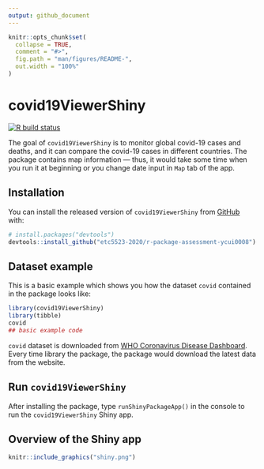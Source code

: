 ```yaml
---
output: github_document
---
```


<!-- README.md is generated from README.Rmd. Please edit that file -->

```r
knitr::opts_chunk$set(
  collapse = TRUE,
  comment = "#>",
  fig.path = "man/figures/README-",
  out.width = "100%"
)
```

# covid19ViewerShiny

<!-- badges: start -->
[![R build status](https://github.com/etc5523-2020/r-package-assessment-ycui0008/workflows/R-CMD-check/badge.svg)](https://github.com/etc5523-2020/r-package-assessment-ycui0008/actions)
<!-- badges: end -->

The goal of `covid19ViewerShiny` is to monitor global covid-19 cases and deaths, and it can compare the covid-19 cases in different countries. The package contains map information --- thus, it would take some time when you run it at beginning or you change date input in `Map` tab of the app.

## Installation

You can install the released version of `covid19ViewerShiny` from [GitHub](https://github.com/etc5523-2020/r-package-assessment-ycui0008) with:


``` r
# install.packages("devtools")
devtools::install_github("etc5523-2020/r-package-assessment-ycui0008")
```
## Dataset example

This is a basic example which shows you how the dataset `covid` contained in the package looks like:

```r
library(covid19ViewerShiny)
library(tibble)
covid
## basic example code
```

`covid` dataset is downloaded from [WHO Coronavirus Disease Dashboard](https://covid19.who.int/table). Every time library the package, the package would download the latest data from the website.


## Run `covid19ViewerShiny`

After installing the package, type `runShinyPackageApp()` in the console to run the `covid19ViewerShiny` Shiny app.

## Overview of the Shiny app

```r
knitr::include_graphics("shiny.png")
```

